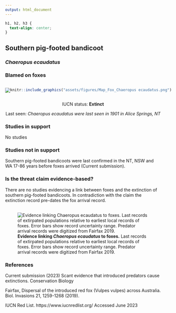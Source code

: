 ```yaml
---
output: html_document
---
```

```css
h1, h2, h3 {
  text-align: center;
}
```

## **Southern pig-footed bandicoot**
### *Chaeropus ecaudatus*
### Blamed on foxes

:::: {style="display: flex;"}

::: {}

[![](assets/photos/Chaeropus ecaudatus.png)](https://www.inaturalist.org/photos/136746?size=original)

:::

::: {}

:::

::: {}
  ```r
  knitr::include_graphics("assets/figures/Map_Fox_Chaeropus ecaudatus.png")
  ```
:::

::::

<center>
IUCN status: **Extinct**

Last seen: *Chaeropus ecaudatus were last seen in 1901 in Alice Springs, NT*

</center>


### Studies in support

No studies

### Studies not in support

Southern pig-footed bandicoots were last confirmed in the NT, NSW and WA 17-86 years before foxes arrived (Current submission).

### Is the threat claim evidence-based?

There are no studies evidencing a link between foxes and the extinction of southern pig-footed bandicoots. In contradiction with the claim the extinction record pre-dates the fox arrival record.
<br>
<br>

![**Evidence linking *Chaeropus ecaudatus* to foxes.** Last records of extirpated populations relative to earliest local records of foxes. Error bars show record uncertainty range. Predator arrival records were digitized from Fairfax 2019.](assets/figures/Main_Evidence_Fox_Chaeropus ecaudatus.png)

### References

Current submission (2023) Scant evidence that introduced predators cause extinctions. Conservation Biology

Fairfax, Dispersal of the introduced red fox (Vulpes vulpes) across Australia. Biol. Invasions 21, 1259-1268 (2019).

IUCN Red List. https://www.iucnredlist.org/ Accessed June 2023


